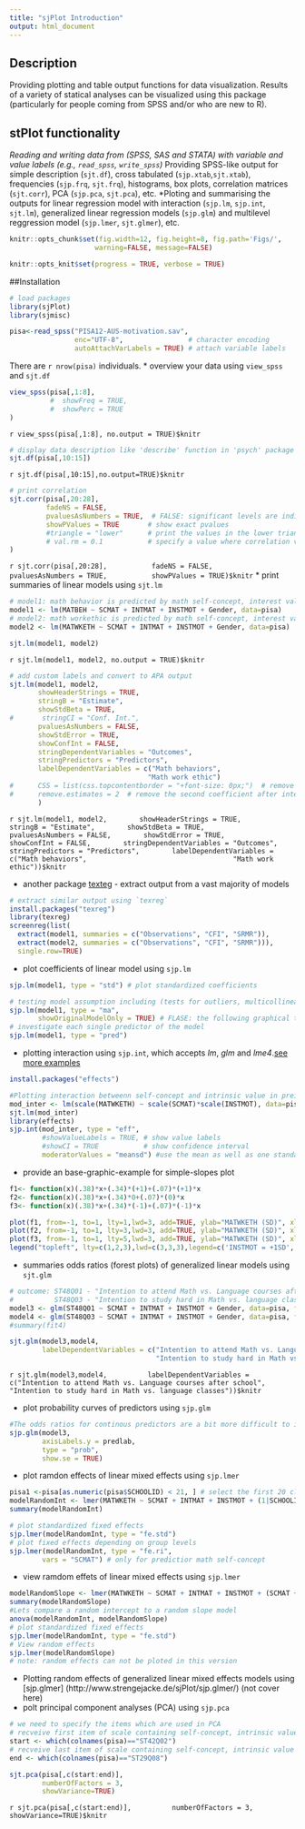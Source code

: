 ```yaml
---
title: "sjPlot Introduction"
output: html_document
---
```


## Description 
Providing plotting and table output functions for data visualization. Results of a variety of statical analyses can be visualized using this package (particularly for people coming from SPSS and/or who are new to R). 

## stPlot functionality
*Reading and writing data from (SPSS, SAS and STATA) with variable and value labels (e.g., `read_spss`, `write_spss`)
*Providing SPSS-like output for simple description (`sjt.df`), cross tabulated (`sjp.xtab`,`sjt.xtab`), frequencies (`sjp.frq`, `sjt.frq`), histograms, box plots, correlation matrices (`sjt.corr`), PCA (`sjp.pca`, `sjt.pca`), etc.
*Ploting and summarising the outputs for linear regression model with interaction (`sjp.lm`,  `sjp.int`, `sjt.lm`), generalized linear regression models (`sjp.glm`) and multilevel reggression model (`sjp.lmer`, `sjt.glmer`), etc. 

```r
knitr::opts_chunk$set(fig.width=12, fig.height=8, fig.path='Figs/',
                     warning=FALSE, message=FALSE)
```

```r
knitr::opts_knit$set(progress = TRUE, verbose = TRUE)
```

##Installation

```r
# load packages
library(sjPlot)
library(sjmisc)
```

```r
pisa<-read_spss("PISA12-AUS-motivation.sav", 
                enc="UTF-8",                # character encoding
                autoAttachVarLabels = TRUE) # attach variable labels
```
There are `r nrow(pisa)` individuals.
* overview your data using `view_spss` and `sjt.df`
```r
view_spss(pisa[,1:8],
          #  showFreq = TRUE, 
          #  showPerc = TRUE
)
```
`r view_spss(pisa[,1:8], no.output = TRUE)$knitr`

```r
# display data description like 'describe' function in 'psych' package
sjt.df(pisa[,10:15])
```
`r sjt.df(pisa[,10:15],no.output=TRUE)$knitr`
```r
# print correlation 
sjt.corr(pisa[,20:28], 
         fadeNS = FALSE,  
         pvaluesAsNumbers = TRUE,  # FALSE: significant levels are indicated by asterisks
         showPValues = TRUE       # show exact pvalues
         #triangle = "lower"      # print the values in the lower triangle of the table
         # val.rm = 0.1           # specify a value where correlation values are not printed to the table
)
```
`r sjt.corr(pisa[,20:28], 
         fadeNS = FALSE,  
         pvaluesAsNumbers = TRUE, 
         showPValues = TRUE)$knitr` 
* print summaries of linear models using `sjt.lm`
```r
# model1: math behavior is predicted by math self-concept, interest value, intrinsic value and gender
model1 <- lm(MATBEH ~ SCMAT + INTMAT + INSTMOT + Gender, data=pisa)
# model2: math workethic is predicted by math self-concept, interest value, intrinsic value and gender
model2 <- lm(MATWKETH ~ SCMAT + INTMAT + INSTMOT + Gender, data=pisa)
```

```r
sjt.lm(model1, model2)
```
`r sjt.lm(model1, model2, no.output = TRUE)$knitr`

```r
# add custom labels and convert to APA output
sjt.lm(model1, model2,
       showHeaderStrings = TRUE,
       stringB = "Estimate",
       showStdBeta = TRUE,
#       stringCI = "Conf. Int.",
       pvaluesAsNumbers = FALSE,
       showStdError = TRUE,
       showConfInt = FALSE,
       stringDependentVariables = "Outcomes",
       stringPredictors = "Predictors",
       labelDependentVariables = c("Math behaviors", 
                                  "Math work ethic")
#      CSS = list(css.topcontentborder = "+font-size: 0px;")  # remove intercept
#      remove.estimates = 2  # remove the second coefficient after intercept
       )       
```
`r sjt.lm(model1, model2,
       showHeaderStrings = TRUE,
       stringB = "Estimate",
       showStdBeta = TRUE,
       pvaluesAsNumbers = FALSE,
       showStdError = TRUE,
       showConfInt = FALSE,
       stringDependentVariables = "Outcomes",
       stringPredictors = "Predictors",
       labelDependentVariables = c("Math behaviors", 
                                  "Math work ethic"))$knitr`
                                  
* another package [texteg](http://cran.r-project.org/web/packages/texreg/texreg.pdf) - extract output from a vast majority of models                                  
```r
# extract similar output using `texreg`
install.packages("texreg")
library(texreg)
screenreg(list(
  extract(model1, summaries = c("Observations", "CFI", "SRMR")),
  extract(model2, summaries = c("Observations", "CFI", "SRMR"))),
  single.row=TRUE)
```

*  plot coefficients of linear model using `sjp.lm`
```r
sjp.lm(model1, type = "std") # plot standardized coefficients
```
```r
# testing model assumption including (tests for outliers, multicollinearity, non-normality of residual and outliers, non-normlity of residual, homoscedasticity)
sjp.lm(model1, type = "ma",
       showOriginalModelOnly = TRUE) # FLASE: the following graphical tests will be both applied to the original and to the updated model
# investigate each single predictor of the model
sjp.lm(model1, type = "pred")         
```

* plotting interaction using `sjp.int`, which accepts _lm_, _glm_ and _lme4_.[see more examples](http://www.strengejacke.de/sjPlot/sjp.int/)
```r
install.packages("effects") 
```
```r
#Plotting interaction betweenn self-concept and intrinsic value in preiding math workethic
mod_inter <- lm(scale(MATWKETH) ~ scale(SCMAT)*scale(INSTMOT), data=pisa, x = TRUE)
sjt.lm(mod_inter)
library(effects)
sjp.int(mod_inter, type = "eff",
        #showValueLabels = TRUE, # show value labels
        #showCI = TRUE           # show confidence interval
        moderatorValues = "meansd") #use the mean as well as one standard deviation above and below the mean value.
```

* provide an base-graphic-example for simple-slopes plot 
```r
f1<- function(x)(.38)*x+(.34)*(+1)+(.07)*(+1)*x
f2<- function(x)(.38)*x+(.34)*0+(.07)*(0)*x
f3<- function(x)(.38)*x+(.34)*(-1)+(.07)*(-1)*x

plot(f1, from=-1, to=1, lty=1,lwd=3, add=TRUE, ylab="MATWKETH (SD)", xlab="SCMAT (SD)", xlim=c(-1,1), ylim=c(-1,1))
plot(f2, from=-1, to=1, lty=3,lwd=3, add=TRUE, ylab="MATWKETH (SD)", xlab="SCMAT (SD)", xlim=c(-1,1), ylim=c(-1,1))
plot(f3, from=-1, to=1, lty=5,lwd=3, add=TRUE, ylab="MATWKETH (SD)", xlab="SCMAT (SD)", xlim=c(-1,1), ylim=c(-1,1))
legend("topleft", lty=c(1,2,3),lwd=c(3,3,3),legend=c('INSTMOT = +1SD','INSTMOT = Mean','INSTMOT = -1SD'))
```
* summaries odds ratios (forest plots) of generalized linear models using `sjt.glm`
```r
# outcome: ST48Q01 - "Intention to attend Math vs. Language courses after school"
#          ST48Q03 - "Intention to study hard in Math vs. language classes"
model3 <- glm(ST48Q01 ~ SCMAT + INTMAT + INSTMOT + Gender, data=pisa, family = binomial(link = "logit"))
model4 <- glm(ST48Q03 ~ SCMAT + INTMAT + INSTMOT + Gender, data=pisa, family = binomial(link = "logit"))
#summary(fit4)
```
```r
sjt.glm(model3,model4, 
        labelDependentVariables = c("Intention to attend Math vs. Language courses after school", 
                                    "Intention to study hard in Math vs. language classes"))
```
`r sjt.glm(model3,model4, 
        labelDependentVariables = c("Intention to attend Math vs. Language courses after school", 
                                    "Intention to study hard in Math vs. language classes"))$knitr`

* plot probability curves of predictors using `sjp.glm`
```r
#The odds ratios for continous predictors are a bit more difficult to interprete than categorial variables. Thus, you can also plot probability curves of all predictors (covariates, coefficients)
sjp.glm(model3,
        axisLabels.y = predlab,
        type = "prob",
        show.se = TRUE)
```
* plot ramdon effects of linear mixed effects using `sjp.lmer`
```r
pisa1 <-pisa[as.numeric(pisa$SCHOOLID) < 21, ] # select the first 20 classes
modelRandomInt <- lmer(MATWKETH ~ SCMAT + INTMAT + INSTMOT + (1|SCHOOLID) , data = pisa1)
summary(modelRandomInt)
```

```r
# plot standardized fixed effects
sjp.lmer(modelRandomInt, type = "fe.std")
# plot fixed effects depending on group levels
sjp.lmer(modelRandomInt, type = "fe.ri",
        vars = "SCMAT") # only for predictior math self-concept
```
* view ramdom effets of linear mixed effects using `sjp.lmer`
```r
modelRandomSlope <- lmer(MATWKETH ~ SCMAT + INTMAT + INSTMOT + (SCMAT + INTMAT + INSTMOT|SCHOOLID) , data = pisa1)
summary(modelRandomSlope)
#Lets compare a random intercept to a random slope model
anova(modelRandomInt, modelRandomSlope)
# plot standardized fixed effects
sjp.lmer(modelRandomInt, type = "fe.std")
# View random effects 
sjp.lmer(modelRandomSlope)
# note: random effects can not be ploted in this version
```
* Plotting random effects of generalized linear mixed effects models using [sjp.glmer] (http://www.strengejacke.de/sjPlot/sjp.glmer/) (not cover here)
* polt principal component analyses (PCA) using `sjp.pca`
```r
# we need to specify the items which are used in PCA
# recveive first item of scale containing self-concept, intrinsic value and utility value
start <- which(colnames(pisa)=="ST42Q02")
# recveive last item of scale containing self-concept, intrinsic value and utility value
end <- which(colnames(pisa)=="ST29Q08")
```
```r
sjt.pca(pisa[,c(start:end)], 
        numberOfFactors = 3,
        showVariance=TRUE)

```
`r sjt.pca(pisa[,c(start:end)], 
        numberOfFactors = 3,
        showVariance=TRUE)$knitr`

